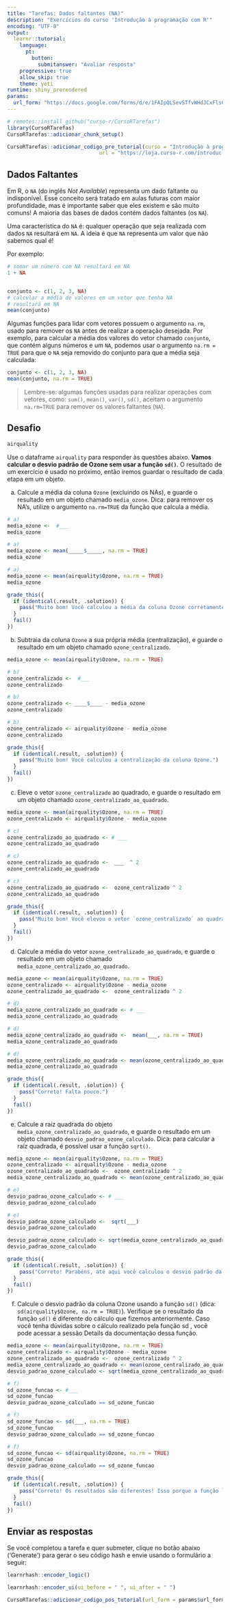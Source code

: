 ```yaml
---
title: "Tarefas: Dados faltantes (NA)"
description: "Exercícios do curso 'Introdução à programação com R'"
encoding: "UTF-8"
output: 
  learnr::tutorial:
    language: 
      pt: 
        button: 
          submitanswer: "Avaliar resposta"
    progressive: true
    allow_skip: true
    theme: yeti
runtime: shiny_prerendered
params:
  url_form: "https://docs.google.com/forms/d/e/1FAIpQLSevSTfvWHdJCxFlsCpgzvyZw4jTQXykljdITdZhuYl6R5BLrQ/viewform"
---
```


```r
# remotes::install_github("curso-r/CursoRTarefas")
library(CursoRTarefas)
CursoRTarefas::adicionar_chunk_setup() 
```

```r
CursoRTarefas::adicionar_codigo_pre_tutorial(curso = "Introdução à programação com R",
                              url = "https://loja.curso-r.com/introduc-o-a-programac-o-com-r.html")
```


## Dados Faltantes

Em R, o `NA` (do inglês *Not Available*) representa um dado faltante ou indisponível. Esse conceito será tratado em aulas futuras com maior profundidade, mas é importante saber que eles existem e são muito comuns! A maioria das bases de dados contém dados faltantes (os `NA`). 

Uma característica do `NA` é: qualquer operação que seja realizada com dados `NA` resultará em `NA`. A ideia é que `NA` representa um valor que não sabemos qual é!

Por exemplo:

```r
# somar um número com NA resultará em NA
1 + NA


conjunto <- c(1, 2, 3, NA)
# calcular a média de valores em um vetor que tenha NA
# resultará em NA
mean(conjunto)
```

Algumas funções para lidar com vetores possuem o argumento `na.rm`, usado para remover os `NA` antes de realizar a operação desejada. Por exemplo, para calcular a média dos valores do vetor chamado `conjunto`, que contém alguns números e um `NA`,  podemos usar o argumento `na.rm = TRUE` para que o `NA` seja removido do conjunto para que a média seja calculada:

```r
conjunto <- c(1, 2, 3, NA)
mean(conjunto, na.rm = TRUE)
```

>  Lembre-se: algumas funções usadas para realizar operações com vetores, como: `sum()`, `mean()`, `var()`, `sd()`, aceitam o argumento  `na.rm=TRUE` para remover os valores faltantes (`NA`).



## Desafio

```r
airquality
``` 


Use o dataframe `airquality` para responder às questões abaixo. __Vamos calcular o desvio padrão de Ozone sem usar a função `sd()`__. O resultado de um exercício é usado no próximo, então iremos guardar o resultado de cada etapa em um objeto.

a) Calcule a média da coluna `Ozone` (excluindo os NAs), e guarde o resultado em um objeto chamado `media_ozone`.  Dica: para remover os NA's, utilize o argumento `na.rm=TRUE` da função que calcula a média.

```r
# a)
media_ozone <-  #___ 
media_ozone
```

```r
# a)
media_ozone <- mean(_____$_____, na.rm = TRUE)
media_ozone
```

```r
# a)
media_ozone <- mean(airquality$Ozone, na.rm = TRUE)
media_ozone
```

```r
grade_this({
  if (identical(.result, .solution)) {
    pass("Muito bom! Você calculou a média da coluna Ozone corretamente, excluindo os NAs.")
  }
  fail()
})
```



b) Subtraia da coluna `Ozone` a sua própria média (centralização), e guarde o resultado em um objeto chamado `ozone_centralizado`. 

```r
media_ozone <- mean(airquality$Ozone, na.rm = TRUE)
```

```r
# b) 
ozone_centralizado <-  #___
ozone_centralizado
```

```r
# b) 
ozone_centralizado <- ____$____ - media_ozone
ozone_centralizado
```

```r
# b) 
ozone_centralizado <- airquality$Ozone - media_ozone
ozone_centralizado
```

```r
grade_this({
  if (identical(.result, .solution)) {
    pass("Muito bom! Você calculou a centralização da coluna Ozone.")
  }
  fail()
})
```



c) Eleve o vetor `ozone_centralizado` ao quadrado, e guarde o resultado em um objeto chamado `ozone_centralizado_ao_quadrado`.

```r
media_ozone <- mean(airquality$Ozone, na.rm = TRUE)
ozone_centralizado <- airquality$Ozone - media_ozone
```



```r
# c) 
ozone_centralizado_ao_quadrado <- # ___ 
ozone_centralizado_ao_quadrado
```

```r
# c) 
ozone_centralizado_ao_quadrado <-  ___  ^ 2
ozone_centralizado_ao_quadrado
```

```r
# c)
ozone_centralizado_ao_quadrado <-  ozone_centralizado ^ 2
ozone_centralizado_ao_quadrado
```

```r
grade_this({
  if (identical(.result, .solution)) {
    pass("Muito bom! Você elevou o vetor `ozone_centralizado` ao quadrado.")
  }
  fail()
})
```



d) Calcule a média do vetor `ozone_centralizado_ao_quadrado`, e guarde o resultado em um objeto chamado `media_ozone_centralizado_ao_quadrado`.

```r
media_ozone <- mean(airquality$Ozone, na.rm = TRUE)
ozone_centralizado <- airquality$Ozone - media_ozone
ozone_centralizado_ao_quadrado <-  ozone_centralizado ^ 2
```

```r
# d) 
media_ozone_centralizado_ao_quadrado <- # ___ 
media_ozone_centralizado_ao_quadrado
```

```r
# d) 
media_ozone_centralizado_ao_quadrado <-  mean(___, na.rm = TRUE) 
media_ozone_centralizado_ao_quadrado
```

```r
# d)
media_ozone_centralizado_ao_quadrado <- mean(ozone_centralizado_ao_quadrado, na.rm = TRUE)
media_ozone_centralizado_ao_quadrado
```

```r
grade_this({
  if (identical(.result, .solution)) {
    pass("Correto! Falta pouco.")
  }
  fail()
})
```



e) Calcule a raíz quadrada do objeto `media_ozone_centralizado_ao_quadrado`, e guarde o resultado em um objeto chamado `desvio_padrao_ozone_calculado`. Dica: para calcular a raíz quadrada, é possível usar a função `sqrt()`.

```r
media_ozone <- mean(airquality$Ozone, na.rm = TRUE)
ozone_centralizado <- airquality$Ozone - media_ozone
ozone_centralizado_ao_quadrado <-  ozone_centralizado ^ 2
media_ozone_centralizado_ao_quadrado <- mean(ozone_centralizado_ao_quadrado, na.rm = TRUE)
```

```r
# e)
desvio_padrao_ozone_calculado <- # ___
desvio_padrao_ozone_calculado
```

```r
# e)
desvio_padrao_ozone_calculado <-  sqrt(___)
desvio_padrao_ozone_calculado
```

```r
desvio_padrao_ozone_calculado <- sqrt(media_ozone_centralizado_ao_quadrado)
desvio_padrao_ozone_calculado
```

```r
grade_this({
  if (identical(.result, .solution)) {
    pass("Correto! Parabéns, até aqui você calculou o desvio padrão da coluna Ozone.")
  }
  fail()
})
```



f) Calcule o desvio padrão da coluna Ozone usando a função `sd()` (dica: `sd(airquality$Ozone, na.rm = TRUE)`). Verifique se o resultado da função `sd()`  é diferente do cálculo que fizemos anteriormente. Caso você tenha dúvidas sobre o cálculo realizado pela função sd , você pode acessar a sessão Details da documentação dessa função.

```r
media_ozone <- mean(airquality$Ozone, na.rm = TRUE)
ozone_centralizado <- airquality$Ozone - media_ozone
ozone_centralizado_ao_quadrado <-  ozone_centralizado ^ 2
media_ozone_centralizado_ao_quadrado <- mean(ozone_centralizado_ao_quadrado, na.rm = TRUE)
desvio_padrao_ozone_calculado <- sqrt(media_ozone_centralizado_ao_quadrado)
```

```r
# f)
sd_ozone_funcao <- #___  
sd_ozone_funcao
desvio_padrao_ozone_calculado == sd_ozone_funcao
```

```r
# f)
sd_ozone_funcao <- sd(___, na.rm = TRUE) 
sd_ozone_funcao
desvio_padrao_ozone_calculado == sd_ozone_funcao
```

```r
# f)
sd_ozone_funcao <- sd(airquality$Ozone, na.rm = TRUE)
sd_ozone_funcao
desvio_padrao_ozone_calculado == sd_ozone_funcao

```

```r
grade_this({
  if (identical(.result, .solution)) {
    pass("Correto! Os resultados são diferentes! Isso porque a função `sd()` calcula o desvio padrão utilizando a variância amostral. Por outro lado, utilizamos a variância populacional para calcular o desvio padrão.")
  }
  fail()
})
```


## Enviar as respostas

Se você completou a tarefa e quer submeter, clique no botão abaixo ('Generate') para gerar o seu código hash e envie usando o formulário a seguir:

```r
learnrhash::encoder_logic()
```

```r
learnrhash::encoder_ui(ui_before = " ", ui_after = " ")
```

```r
CursoRTarefas::adicionar_codigo_pos_tutorial(url_form = params$url_form)
```

